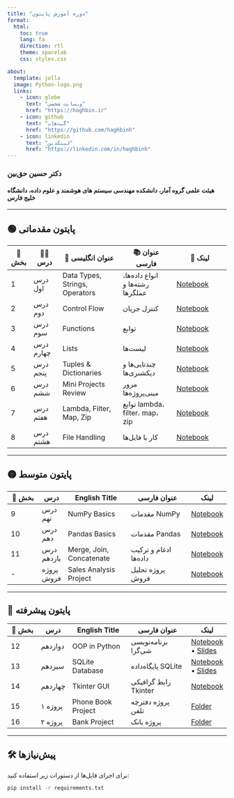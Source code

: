 ```yaml
---
title: "دوره آموزش پایتون"
format:
  html:
    toc: true
    lang: fa
    direction: rtl
    theme: spacelab
    css: styles.css

about:
  template: jolla
  image: Python-logo.png
  links:
    - icon: globe
      text: "وب‌سایت شخصی"
      href: "https://haghbin.ir"
    - icon: github
      text: "گیت‌هاب"
      href: "https://github.com/haghbinh"
    - icon: linkedin
      text: "لینکدین"
      href: "https://linkedin.com/in/haghbinh"
---
```

### دکتر حسین حق‌بین
#### هیئت علمی گروه آمار، دانشکده مهندسی سیستم های هوشمند و علوم داده، دانشگاه خلیج فارس

---

## 🟢 پایتون مقدماتی

::: {.table-responsive}

| 🔢 بخش | 🧑‍🏫 درس | 📝 عنوان انگلیسی | 📚 عنوان فارسی | 🔗 لینک |
|-------|---------|------------------|----------------|----------------|
| 1 | درس اول | Data Types, Strings, Operators | انواع داده‌ها، رشته‌ها و عملگرها | [Notebook](Note%20Books/sec1_basic%20data%20types%20and%20operators.ipynb) |
| 2 | درس دوم | Control Flow | کنترل جریان | [Notebook](Note%20Books/sec2_Control%20flow.ipynb) |
| 3 | درس سوم | Functions | توابع | [Notebook](Note%20Books/sec3_functions.ipynb) |
| 4 | درس چهارم | Lists | لیست‌ها | [Notebook](Note%20Books/sec4_lists.ipynb) |
| 5 | درس پنجم | Tuples & Dictionaries | چندتایی‌ها و دیکشنری‌ها | [Notebook](Note%20Books/sec5_tuples%20and%20dictionaries.ipynb) |
| 6 | درس ششم | Mini Projects Review | مرور مینی‌پروژه‌ها | [Notebook](Note%20Books/sec6_projects%20review.ipynb) |
| 7 | درس هفتم | Lambda, Filter, Map, Zip | توابع lambda، filter، map، zip | [Notebook](Note%20Books/sec7_lambda_filter_map_zip.ipynb) |
| 8 | درس هشتم | File Handling | کار با فایل‌ها | [Notebook](Note%20Books/sec8_files.ipynb) |

:::

---

## 🟡 پایتون متوسط

::: {.table-responsive}

| 🔢 بخش | درس | English Title | عنوان فارسی | لینک |
|--------|------|----------------|----------------|------|
| 9 | درس نهم | NumPy Basics | مقدمات NumPy | [Notebook](Note%20Books/sec9_NumPy.ipynb) |
| 10 | درس دهم | Pandas Basics | مقدمات Pandas | [Notebook](Note%20Books/sec10_Pandas.ipynb) |
| 11 | درس یازدهم | Merge, Join, Concatenate | ادغام و ترکیب داده‌ها | [Notebook](Note%20Books/sec11_Pandas_Merge_Join_Concatenate.ipynb) |
| - | پروژه فروش | Sales Analysis Project | پروژه تحلیل فروش | [Notebook](Note%20Books/sec11_Sales_Analysis_Project.ipynb) |

:::

---

## 🔵 پایتون پیشرفته

::: {.table-responsive}

| 🔢 بخش | درس | English Title | عنوان فارسی | لینک |
|--------|------|----------------|----------------|------|
| 12 | دوازدهم | OOP in Python | برنامه‌نویسی شی‌گرا | [Notebook](Note%20Books/sec12_OOP.ipynb) • [Slides](slides/OOP.pdf) |
| 13 | سیزدهم | SQLite Database | پایگاه‌داده SQLite | [Notebook](Note%20Books/sec13_DB.ipynb) • [Slides](slides/DB.pdf) |
| 14 | چهاردهم | Tkinter GUI | رابط گرافیکی Tkinter | [Notebook](Note%20Books/sec14_TKinter.ipynb) |
| 15 | پروژه ۱ | Phone Book Project | پروژه دفترچه تلفن | [Folder](sample%20projects/Phone_book) |
| 16 | پروژه ۲ | Bank Project | پروژه بانک | [Folder](sample%20projects/Bank_project) |

:::

---

## 🛠 پیش‌نیازها

برای اجرای فایل‌ها از دستورات زیر استفاده کنید:

```bash
pip install -r requirements.txt
```